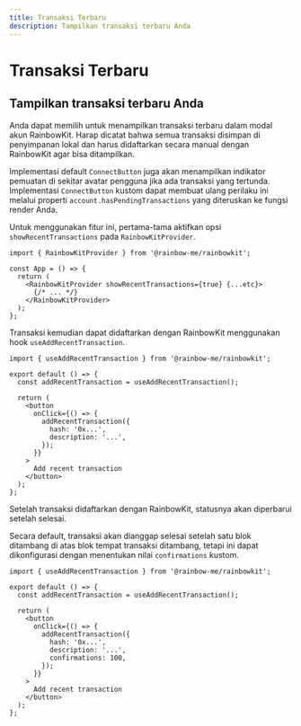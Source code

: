 ```yaml
---
title: Transaksi Terbaru
description: Tampilkan transaksi terbaru Anda
---
```


# Transaksi Terbaru

## Tampilkan transaksi terbaru Anda

Anda dapat memilih untuk menampilkan transaksi terbaru dalam modal akun RainbowKit. Harap dicatat bahwa semua transaksi disimpan di penyimpanan lokal dan harus didaftarkan secara manual dengan RainbowKit agar bisa ditampilkan.

Implementasi default `ConnectButton` juga akan menampilkan indikator pemuatan di sekitar avatar pengguna jika ada transaksi yang tertunda. Implementasi `ConnectButton` kustom dapat membuat ulang perilaku ini melalui properti `account.hasPendingTransactions` yang diteruskan ke fungsi render Anda.

Untuk menggunakan fitur ini, pertama-tama aktifkan opsi `showRecentTransactions` pada `RainbowKitProvider`.

```tsx
import { RainbowKitProvider } from '@rainbow-me/rainbowkit';

const App = () => {
  return (
    <RainbowKitProvider showRecentTransactions={true} {...etc}>
      {/* ... */}
    </RainbowKitProvider>
  );
};
```

Transaksi kemudian dapat didaftarkan dengan RainbowKit menggunakan hook `useAddRecentTransaction`.

```tsx
import { useAddRecentTransaction } from '@rainbow-me/rainbowkit';

export default () => {
  const addRecentTransaction = useAddRecentTransaction();

  return (
    <button
      onClick={() => {
        addRecentTransaction({
          hash: '0x...',
          description: '...',
        });
      }}
    >
      Add recent transaction
    </button>
  );
};
```

Setelah transaksi didaftarkan dengan RainbowKit, statusnya akan diperbarui setelah selesai.

Secara default, transaksi akan dianggap selesai setelah satu blok ditambang di atas blok tempat transaksi ditambang, tetapi ini dapat dikonfigurasi dengan menentukan nilai `confirmations` kustom.

```tsx
import { useAddRecentTransaction } from '@rainbow-me/rainbowkit';

export default () => {
  const addRecentTransaction = useAddRecentTransaction();

  return (
    <button
      onClick={() => {
        addRecentTransaction({
          hash: '0x...',
          description: '...',
          confirmations: 100,
        });
      }}
    >
      Add recent transaction
    </button>
  );
};
```
